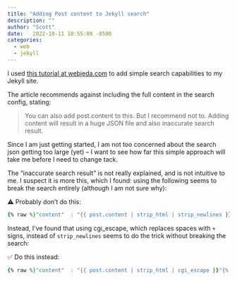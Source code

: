 ```yaml
---
title: "Adding Post content to Jekyll search"
description: ""
author: "Scott"
date:   2022-10-11 10:55:00 -0500
categories:
  - web
  - jekyll
---
```


I used <a href="https://blog.webjeda.com/instant-jekyll-search/" target=_blank>this tutorial at webjeda.com</a>
to add simple search capabilities to my Jekyll site.

The article recommends against including the full content in the search config, stating:

> You can also add post.content to this. But I recommend not to. Adding content will result in a huge JSON file and also inaccurate search result.

Since I am just getting started, I am not too concerned about the search json getting
too large (yet) -- I want to see how far this simple approach will take me before I
need to change tack.

The "inaccurate search result" is not really explained, and is not intuitive to me. I
suspect it is more this, which I found: using the following seems to break the search
entirely (although I am not sure why):

⚠️ Probably don't do this:

```ruby
{% raw %}"content"  : "{{ post.content | strip_html | strip_newlines }}"{% endraw %}
```

Instead, I've found that using cgi_escape, which replaces spaces with `+` signs, instead
of `strip_newlines` seems to do the trick without breaking the search:

✅ Do this instead:

```ruby
{% raw %}"content"  : "{{ post.content | strip_html | cgi_escape }}"{% endraw %}
```


